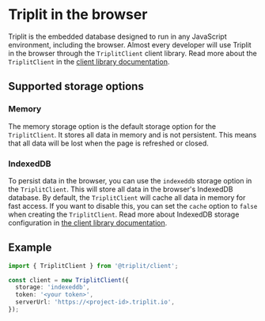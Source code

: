 # Triplit in the browser

Triplit is the embedded database designed to run in any JavaScript environment, including the browser. Almost every developer will use Triplit in the browser through the `TriplitClient` client library. Read more about the `TriplitClient` in the [client library documentation](/client).

## Supported storage options

### Memory

The memory storage option is the default storage option for the `TriplitClient`. It stores all data in memory and is not persistent. This means that all data will be lost when the page is refreshed or closed.

### IndexedDB

To persist data in the browser, you can use the `indexeddb` storage option in the `TriplitClient`. This will store all data in the browser's IndexedDB database. By default, the `TriplitClient` will cache all data in memory for fast access. If you want to disable this, you can set the `cache` option to `false` when creating the `TriplitClient`. Read more about IndexedDB storage configuration in [the client library documentation](/client/storage#indexeddb).

## Example

```typescript
import { TriplitClient } from '@triplit/client';

const client = new TriplitClient({
  storage: 'indexeddb',
  token: '<your token>',
  serverUrl: 'https://<project-id>.triplit.io',
});
```

